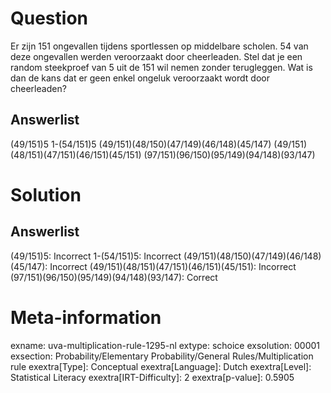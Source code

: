 Question
========

Er zijn 151 ongevallen tijdens sportlessen op middelbare scholen. 54 van
deze ongevallen werden veroorzaakt door cheerleaden. Stel dat je een
random steekproef van 5 uit de 151 wil nemen zonder terugleggen. Wat is
dan de kans dat er geen enkel ongeluk veroorzaakt wordt door
cheerleaden?

Answerlist
----------

(49/151)5
1-(54/151)5
(49/151)(48/150)(47/149)(46/148)(45/147)
(49/151)(48/151)(47/151)(46/151)(45/151)
(97/151)(96/150)(95/149)(94/148)(93/147)

Solution
========

Answerlist
----------

(49/151)5: Incorrect
1-(54/151)5: Incorrect
(49/151)(48/150)(47/149)(46/148)(45/147): Incorrect
(49/151)(48/151)(47/151)(46/151)(45/151): Incorrect
(97/151)(96/150)(95/149)(94/148)(93/147): Correct

Meta-information
================
exname: uva-multiplication-rule-1295-nl
extype: schoice
exsolution: 00001
exsection: Probability/Elementary Probability/General Rules/Multiplication rule
exextra[Type]: Conceptual
exextra[Language]: Dutch
exextra[Level]: Statistical Literacy
exextra[IRT-Difficulty]: 2
exextra[p-value]: 0.5905
